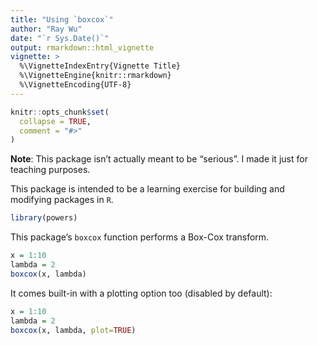 ```yaml
---
title: "Using `boxcox`"
author: "Ray Wu"
date: "`r Sys.Date()`"
output: rmarkdown::html_vignette
vignette: >
  %\VignetteIndexEntry{Vignette Title}
  %\VignetteEngine{knitr::rmarkdown}
  %\VignetteEncoding{UTF-8}
---
```


```r
knitr::opts_chunk$set(
  collapse = TRUE,
  comment = "#>"
)
```

__Note__: This package isn't actually meant to be "serious". I made it just for teaching purposes.

This package is intended to be a learning exercise for building and modifying packages in `R`. 

```r
library(powers)
```

This package's `boxcox` function performs a Box-Cox transform. 

```r
x = 1:10
lambda = 2
boxcox(x, lambda)
```

It comes built-in with a plotting option too (disabled by default): 

```r
x = 1:10
lambda = 2
boxcox(x, lambda, plot=TRUE)
```

